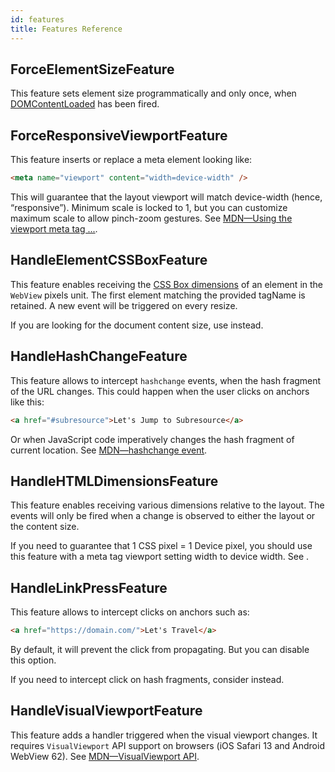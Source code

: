 ```yaml
---
id: features
title: Features Reference
---
```



## ForceElementSizeFeature

<APIBox reference="ForceElementSizeFeature" type="variable" />

This feature sets element size programmatically and only once, when
[DOMContentLoaded](https://developer.mozilla.org/fr/docs/Web/Events/DOMContentLoaded)
has been fired.

## ForceResponsiveViewportFeature

<APIBox reference="ForceResponsiveViewportFeature" type="variable" />

This feature inserts or replace a meta element looking like:

```html
<meta name="viewport" content="width=device-width" />
```

This will guarantee that the layout viewport will match
device-width (hence, “responsive”). Minimum scale is locked to 1, but you
can customize maximum scale to allow pinch-zoom gestures.
See [MDN—Using the viewport meta tag ...](https://developer.mozilla.org/en-US/docs/Mozilla/Mobile/Viewport_meta_tag).

## HandleElementCSSBoxFeature

<APIBox reference="HandleElementCSSBoxFeature" type="variable" />

This feature enables receiving the [CSS Box dimensions](https://developer.mozilla.org/en-US/docs/Web/CSS/CSS_Box_Model/Introduction_to_the_CSS_box_model) of an element in the
`WebView` pixels unit. The first element matching the provided tagName is
retained. A new event will be triggered on every resize.

If you are looking for the document content size, use <APIReference reference="HandleHTMLDimensionsFeature" type="variable" /> instead.

## HandleHashChangeFeature

<APIBox reference="HandleHashChangeFeature" type="variable" />

This feature allows to intercept `hashchange` events, when the hash fragment of the URL changes.
This could happen when the user clicks on anchors like this:

```html
<a href="#subresource">Let's Jump to Subresource</a>
```

Or when JavaScript code imperatively changes the hash fragment of current location.
See [MDN—hashchange event](https://developer.mozilla.org/en-US/docs/Web/API/Window/hashchange_event).

## HandleHTMLDimensionsFeature

<APIBox reference="HandleHTMLDimensionsFeature" type="variable" />

This feature enables receiving various dimensions relative to the layout. The events
will only be fired when a change is observed to either the layout or the content size.

If you need to guarantee that 1 CSS pixel = 1 Device pixel, you should use this
feature with a meta tag viewport setting width to device width.
See <APIReference reference="ForceResponsiveViewportFeature" type="variable" />.

## HandleLinkPressFeature

<APIBox reference="HandleLinkPressFeature" type="variable" />

This feature allows to intercept clicks on anchors such as:

```html
<a href="https://domain.com/">Let's Travel</a>
```

By default, it will prevent the click from propagating. But you can disable
this option.

If you need to intercept click on hash fragments, consider <APIReference reference="HandleHashChangeFeature" type="variable" /> instead.

## HandleVisualViewportFeature

<APIBox reference="HandleVisualViewportFeature" type="variable" />

This feature adds a handler triggered when the visual viewport changes. It
requires `VisualViewport` API support on browsers (iOS Safari 13 and Android WebView 62).
See [MDN—VisualViewport API](https://developer.mozilla.org/en-US/docs/Web/API/VisualViewport).
